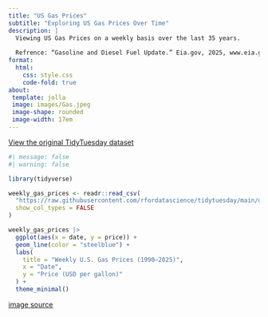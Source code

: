 ```yaml
---
title: "US Gas Prices"
subtitle: "Exploring US Gas Prices Over Time"
description: |
  Viewing US Gas Prices on a weekly basis over the last 35 years. 
  
  Refrence: “Gasoline and Diesel Fuel Update.” Eia.gov, 2025, www.eia.gov/petroleum/gasdiesel/. Accessed 3 Oct. 2025.
format:
  html:
    css: style.css
    code-fold: true
about:
 template: jolla
 image: images/Gas.jpeg 
 image-shape: rounded
 image-width: 17em
---
```


[View the original TidyTuesday dataset](https://github.com/rfordatascience/tidytuesday/blob/main/data/2025/2025-07-01/readme.md)

```r
#| message: false
#| warning: false

library(tidyverse)

weekly_gas_prices <- readr::read_csv(
  "https://raw.githubusercontent.com/rfordatascience/tidytuesday/main/data/2025/2025-07-01/weekly_gas_prices.csv",
  show_col_types = FALSE
)

weekly_gas_prices |>
  ggplot(aes(x = date, y = price)) +
  geom_line(color = "steelblue") +
  labs(
    title = "Weekly U.S. Gas Prices (1990–2025)",
    x = "Date",
    y = "Price (USD per gallon)"
  ) +
  theme_minimal()
```

[image source](https://www.cnbc.com/2014/08/25/survey-us-gas-prices-down-4-cents-per-gallon.html)

